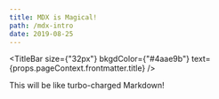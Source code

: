 ```yaml
---
title: MDX is Magical!
path: /mdx-intro
date: 2019-08-25
---
```


<TitleBar
  size={"32px"}
  bkgdColor={"#4aae9b"}
  text={props.pageContext.frontmatter.title}
/>

This will be like turbo-charged Markdown!
